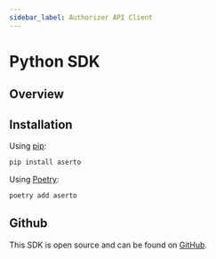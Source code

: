 ```yaml
---
sidebar_label: Authorizer API Client
---
```


# Python SDK

## Overview


## Installation

Using [pip](https://pip.pypa.io):

```sh
pip install aserto
```

Using [Poetry](https://python-poetry.org):

```sh
poetry add aserto
```

## Github

This SDK is open source and can be found on [GitHub](https://github.com/aserto-dev/aserto-python/tree/main/packages/aserto).
